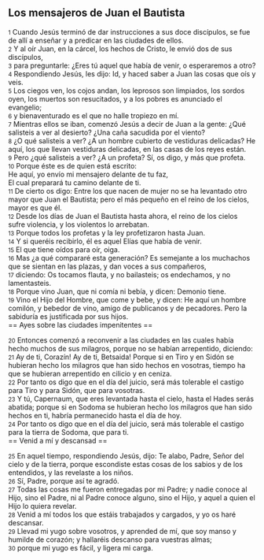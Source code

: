 == Los mensajeros de Juan el Bautista ==

{{anchor|1}} <small>1</small> Cuando Jesús terminó de dar instrucciones a sus doce discípulos, se fue de allí a enseñar y a predicar en las ciudades de ellos.<br>
{{anchor|2}} <small>2</small> Y al oír Juan, en la cárcel, los hechos de Cristo, le envió dos de sus discípulos,<br>
{{anchor|3}} <small>3</small> para preguntarle: ¿Eres tú aquel que había de venir, o esperaremos a otro?<br>
{{anchor|4}} <small>4</small> Respondiendo Jesús, les dijo: Id, y haced saber a Juan las cosas que oís y veis.<br>
{{anchor|5}} <small>5</small> Los ciegos ven, los cojos andan, los leprosos son limpiados, los sordos oyen, los muertos son resucitados, y a los pobres es anunciado el evangelio;<br>
{{anchor|6}} <small>6</small> y bienaventurado es el que no halle tropiezo en mí.<br>
{{anchor|7}} <small>7</small> Mientras ellos se iban, comenzó Jesús a decir de Juan a la gente: ¿Qué salisteis a ver al desierto? ¿Una caña sacudida por el viento?<br>
{{anchor|8}} <small>8</small> ¿O qué salisteis a ver? ¿A un hombre cubierto de vestiduras delicadas? He aquí, los que llevan vestiduras delicadas, en las casas de los reyes están.<br>
{{anchor|9}} <small>9</small> Pero ¿qué salisteis a ver? ¿A un profeta? Sí, os digo, y más que profeta.<br>
{{anchor|10}} <small>10</small> Porque éste es de quien está escrito:<br>
He aquí, yo envío mi mensajero delante de tu faz,<br>
El cual preparará tu camino delante de ti.<br>
{{anchor|11}} <small>11</small> De cierto os digo: Entre los que nacen de mujer no se ha levantado otro mayor que Juan el Bautista; pero el más pequeño en el reino de los cielos, mayor es que él.<br>
{{anchor|12}} <small>12</small> Desde los días de Juan el Bautista hasta ahora, el reino de los cielos sufre violencia, y los violentos lo arrebatan.<br>
{{anchor|13}} <small>13</small> Porque todos los profetas y la ley profetizaron hasta Juan.<br>
{{anchor|14}} <small>14</small> Y si queréis recibirlo, él es aquel Elías que había de venir.<br>
{{anchor|15}} <small>15</small> El que tiene oídos para oír, oiga.<br>
{{anchor|16}} <small>16</small> Mas ¿a qué compararé esta generación? Es semejante a los muchachos que se sientan en las plazas, y dan voces a sus compañeros,<br>
{{anchor|17}} <small>17</small> diciendo: Os tocamos flauta, y no bailasteis; os endechamos, y no lamentasteis.<br>
{{anchor|18}} <small>18</small> Porque vino Juan, que ni comía ni bebía, y dicen: Demonio tiene.<br>
{{anchor|19}} <small>19</small> Vino el Hijo del Hombre, que come y bebe, y dicen: He aquí un hombre comilón, y bebedor de vino, amigo de publicanos y de pecadores. Pero la sabiduría es justificada por sus hijos.<br>
== Ayes sobre las ciudades impenitentes ==

{{anchor|20}} <small>20</small> Entonces comenzó a reconvenir a las ciudades en las cuales había hecho muchos de sus milagros, porque no se habían arrepentido, diciendo:<br>
{{anchor|21}} <small>21</small> Ay de ti, Corazín! Ay de ti, Betsaida! Porque si en Tiro y en Sidón se hubieran hecho los milagros que han sido hechos en vosotras, tiempo ha que se hubieran arrepentido en cilicio y en ceniza.<br>
{{anchor|22}} <small>22</small> Por tanto os digo que en el día del juicio, será más tolerable el castigo para Tiro y para Sidón, que para vosotras.<br>
{{anchor|23}} <small>23</small> Y tú, Capernaum, que eres levantada hasta el cielo, hasta el Hades serás abatida; porque si en Sodoma se hubieran hecho los milagros que han sido hechos en ti, habría permanecido hasta el día de hoy.<br>
{{anchor|24}} <small>24</small> Por tanto os digo que en el día del juicio, será más tolerable el castigo para la tierra de Sodoma, que para ti.<br>
== Venid a mí y descansad ==

{{anchor|25}} <small>25</small> En aquel tiempo, respondiendo Jesús, dijo: Te alabo, Padre, Señor del cielo y de la tierra, porque escondiste estas cosas de los sabios y de los entendidos, y las revelaste a los niños.<br>
{{anchor|26}} <small>26</small> Sí, Padre, porque así te agradó.<br>
{{anchor|27}} <small>27</small> Todas las cosas me fueron entregadas por mi Padre; y nadie conoce al Hijo, sino el Padre, ni al Padre conoce alguno, sino el Hijo, y aquel a quien el Hijo lo quiera revelar.<br>
{{anchor|28}} <small>28</small> Venid a mí todos los que estáis trabajados y cargados, y yo os haré descansar.<br>
{{anchor|29}} <small>29</small> Llevad mi yugo sobre vosotros, y aprended de mí, que soy manso y humilde de corazón; y hallaréis descanso para vuestras almas;<br>
{{anchor|30}} <small>30</small> porque mi yugo es fácil, y ligera mi carga.<br>
